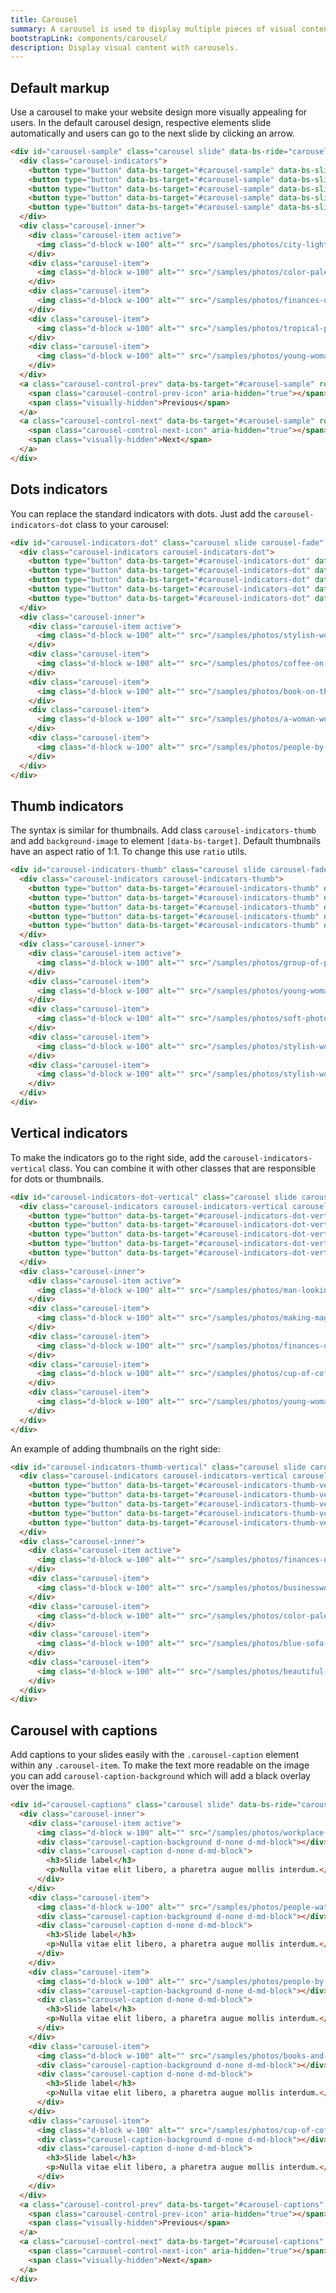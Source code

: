 ```yaml
---
title: Carousel
summary: A carousel is used to display multiple pieces of visual content without taking up too much space. Carousels eliminate the need to scroll down the page to see all content and are a popular method of displaying marketing information.
bootstrapLink: components/carousel/
description: Display visual content with carousels.
---
```


## Default markup

Use a carousel to make your website design more visually appealing for users. In the default carousel design, respective elements slide automatically and users can go to the next slide by clicking an arrow.

```html example centered columns={2} height="35rem"
<div id="carousel-sample" class="carousel slide" data-bs-ride="carousel">
  <div class="carousel-indicators">
    <button type="button" data-bs-target="#carousel-sample" data-bs-slide-to="0" class="active"></button>
    <button type="button" data-bs-target="#carousel-sample" data-bs-slide-to="1"></button>
    <button type="button" data-bs-target="#carousel-sample" data-bs-slide-to="2"></button>
    <button type="button" data-bs-target="#carousel-sample" data-bs-slide-to="3"></button>
    <button type="button" data-bs-target="#carousel-sample" data-bs-slide-to="4"></button>
  </div>
  <div class="carousel-inner">
    <div class="carousel-item active">
      <img class="d-block w-100" alt="" src="/samples/photos/city-lights-reflected-in-the-water-at-night.jpg" />
    </div>
    <div class="carousel-item">
      <img class="d-block w-100" alt="" src="/samples/photos/color-palette-guide-sample-colors-catalog-.jpg" />
    </div>
    <div class="carousel-item">
      <img class="d-block w-100" alt="" src="/samples/photos/finances-us-dollars-and-bitcoins-currency-money.jpg" />
    </div>
    <div class="carousel-item">
      <img class="d-block w-100" alt="" src="/samples/photos/tropical-palm-leaves-floral-pattern-background.jpg" />
    </div>
    <div class="carousel-item">
      <img class="d-block w-100" alt="" src="/samples/photos/young-woman-working-in-a-cafe.jpg" />
    </div>
  </div>
  <a class="carousel-control-prev" data-bs-target="#carousel-sample" role="button" data-bs-slide="prev">
    <span class="carousel-control-prev-icon" aria-hidden="true"></span>
    <span class="visually-hidden">Previous</span>
  </a>
  <a class="carousel-control-next" data-bs-target="#carousel-sample" role="button" data-bs-slide="next">
    <span class="carousel-control-next-icon" aria-hidden="true"></span>
    <span class="visually-hidden">Next</span>
  </a>
</div>
```

## Dots indicators

You can replace the standard indicators with dots. Just add the `carousel-indicators-dot` class to your carousel:

```html example centered columns={2} height="35rem"
<div id="carousel-indicators-dot" class="carousel slide carousel-fade" data-bs-ride="carousel">
  <div class="carousel-indicators carousel-indicators-dot">
    <button type="button" data-bs-target="#carousel-indicators-dot" data-bs-slide-to="0" class="active"></button>
    <button type="button" data-bs-target="#carousel-indicators-dot" data-bs-slide-to="1"></button>
    <button type="button" data-bs-target="#carousel-indicators-dot" data-bs-slide-to="2"></button>
    <button type="button" data-bs-target="#carousel-indicators-dot" data-bs-slide-to="3"></button>
    <button type="button" data-bs-target="#carousel-indicators-dot" data-bs-slide-to="4"></button>
  </div>
  <div class="carousel-inner">
    <div class="carousel-item active">
      <img class="d-block w-100" alt="" src="/samples/photos/stylish-workspace-with-macbook-pro.jpg" />
    </div>
    <div class="carousel-item">
      <img class="d-block w-100" alt="" src="/samples/photos/coffee-on-a-table-with-other-items.jpg" />
    </div>
    <div class="carousel-item">
      <img class="d-block w-100" alt="" src="/samples/photos/book-on-the-grass.jpg" />
    </div>
    <div class="carousel-item">
      <img class="d-block w-100" alt="" src="/samples/photos/a-woman-works-at-a-desk-with-a-laptop-and-a-cup-of-coffee.jpg" />
    </div>
    <div class="carousel-item">
      <img class="d-block w-100" alt="" src="/samples/photos/people-by-a-banquet-table-full-with-food.jpg" />
    </div>
  </div>
</div>
```

## Thumb indicators

The syntax is similar for thumbnails. Add class `carousel-indicators-thumb` and add `background-image` to element `[data-bs-target]`. Default thumbnails have an aspect ratio of 1:1. To change this use `ratio` utils.

```html example centered columns={2} height="35rem"
<div id="carousel-indicators-thumb" class="carousel slide carousel-fade" data-bs-ride="carousel">
  <div class="carousel-indicators carousel-indicators-thumb">
    <button type="button" data-bs-target="#carousel-indicators-thumb" data-bs-slide-to="0" class="ratio ratio-4x3 active" style="background-image: url(/samples/photos/group-of-people-sightseeing-in-the-city.jpg)"></button>
    <button type="button" data-bs-target="#carousel-indicators-thumb" data-bs-slide-to="1" class="ratio ratio-4x3" style="background-image: url(/samples/photos/young-woman-working-in-a-cafe.jpg)"></button>
    <button type="button" data-bs-target="#carousel-indicators-thumb" data-bs-slide-to="2" class="ratio ratio-4x3" style="background-image: url(/samples/photos/soft-photo-of-woman-on-the-bed-with-the-book-and-cup-of-coffee-in-hands.jpg)"></button>
    <button type="button" data-bs-target="#carousel-indicators-thumb" data-bs-slide-to="3" class="ratio ratio-4x3" style="background-image: url(/samples/photos/stylish-workplace-with-computer-at-home.jpg)"></button>
    <button type="button" data-bs-target="#carousel-indicators-thumb" data-bs-slide-to="4" class="ratio ratio-4x3" style="background-image: url(/samples/photos/stylish-workspace-with-macbook-pro.jpg)"></button>
  </div>
  <div class="carousel-inner">
    <div class="carousel-item active">
      <img class="d-block w-100" alt="" src="/samples/photos/group-of-people-sightseeing-in-the-city.jpg" />
    </div>
    <div class="carousel-item">
      <img class="d-block w-100" alt="" src="/samples/photos/young-woman-working-in-a-cafe.jpg" />
    </div>
    <div class="carousel-item">
      <img class="d-block w-100" alt="" src="/samples/photos/soft-photo-of-woman-on-the-bed-with-the-book-and-cup-of-coffee-in-hands.jpg" />
    </div>
    <div class="carousel-item">
      <img class="d-block w-100" alt="" src="/samples/photos/stylish-workplace-with-computer-at-home.jpg" />
    </div>
    <div class="carousel-item">
      <img class="d-block w-100" alt="" src="/samples/photos/stylish-workspace-with-macbook-pro.jpg" />
    </div>
  </div>
</div>
```

## Vertical indicators

To make the indicators go to the right side, add the `carousel-indicators-vertical` class. You can combine it with other classes that are responsible for dots or thumbnails.

```html example centered columns={2} height="35rem"
<div id="carousel-indicators-dot-vertical" class="carousel slide carousel-fade" data-bs-ride="carousel">
  <div class="carousel-indicators carousel-indicators-vertical carousel-indicators-dot">
    <button type="button" data-bs-target="#carousel-indicators-dot-vertical" data-bs-slide-to="0" class="active"></button>
    <button type="button" data-bs-target="#carousel-indicators-dot-vertical" data-bs-slide-to="1"></button>
    <button type="button" data-bs-target="#carousel-indicators-dot-vertical" data-bs-slide-to="2"></button>
    <button type="button" data-bs-target="#carousel-indicators-dot-vertical" data-bs-slide-to="3"></button>
    <button type="button" data-bs-target="#carousel-indicators-dot-vertical" data-bs-slide-to="4"></button>
  </div>
  <div class="carousel-inner">
    <div class="carousel-item active">
      <img class="d-block w-100" alt="" src="/samples/photos/man-looking-out-to-sea.jpg" />
    </div>
    <div class="carousel-item">
      <img class="d-block w-100" alt="" src="/samples/photos/making-magic-with-fairy-lights.jpg" />
    </div>
    <div class="carousel-item">
      <img class="d-block w-100" alt="" src="/samples/photos/finances-us-dollars-and-bitcoins-currency-money-5.jpg" />
    </div>
    <div class="carousel-item">
      <img class="d-block w-100" alt="" src="/samples/photos/cup-of-coffee-on-table-in-cafe-2.jpg" />
    </div>
    <div class="carousel-item">
      <img class="d-block w-100" alt="" src="/samples/photos/young-woman-sitting-on-the-sofa-and-working-on-her-laptop-2.jpg" />
    </div>
  </div>
</div>
```

An example of adding thumbnails on the right side:

```html example centered columns={2} height="35rem"
<div id="carousel-indicators-thumb-vertical" class="carousel slide carousel-fade" data-bs-ride="carousel">
  <div class="carousel-indicators carousel-indicators-vertical carousel-indicators-thumb">
    <button type="button" data-bs-target="#carousel-indicators-thumb-vertical" data-bs-slide-to="0" class="ratio ratio-4x3 active" style="background-image: url(/samples/photos/finances-us-dollars-and-bitcoins-currency-money.jpg)"></button>
    <button type="button" data-bs-target="#carousel-indicators-thumb-vertical" data-bs-slide-to="1" class="ratio ratio-4x3" style="background-image: url(/samples/photos/businesswoman-working-at-her-laptop.jpg)"></button>
    <button type="button" data-bs-target="#carousel-indicators-thumb-vertical" data-bs-slide-to="2" class="ratio ratio-4x3" style="background-image: url(/samples/photos/color-palette-guide-sample-colors-catalog-.jpg)"></button>
    <button type="button" data-bs-target="#carousel-indicators-thumb-vertical" data-bs-slide-to="3" class="ratio ratio-4x3" style="background-image: url(/samples/photos/blue-sofa-with-pillows-in-a-designer-living-room-interior.jpg)"></button>
    <button type="button" data-bs-target="#carousel-indicators-thumb-vertical" data-bs-slide-to="4" class="ratio ratio-4x3" style="background-image: url(/samples/photos/beautiful-blonde-woman-on-a-wooden-pier-by-the-lake.jpg)"></button>
  </div>
  <div class="carousel-inner">
    <div class="carousel-item active">
      <img class="d-block w-100" alt="" src="/samples/photos/finances-us-dollars-and-bitcoins-currency-money.jpg" />
    </div>
    <div class="carousel-item">
      <img class="d-block w-100" alt="" src="/samples/photos/businesswoman-working-at-her-laptop.jpg" />
    </div>
    <div class="carousel-item">
      <img class="d-block w-100" alt="" src="/samples/photos/color-palette-guide-sample-colors-catalog-.jpg" />
    </div>
    <div class="carousel-item">
      <img class="d-block w-100" alt="" src="/samples/photos/blue-sofa-with-pillows-in-a-designer-living-room-interior.jpg" />
    </div>
    <div class="carousel-item">
      <img class="d-block w-100" alt="" src="/samples/photos/beautiful-blonde-woman-on-a-wooden-pier-by-the-lake.jpg" />
    </div>
  </div>
</div>
```

## Carousel with captions

Add captions to your slides easily with the `.carousel-caption` element within any `.carousel-item`. To make the text more readable on the image you can add `carousel-caption-background` which will add a black overlay over the image.

```html example centered columns={2} height="35rem"
<div id="carousel-captions" class="carousel slide" data-bs-ride="carousel">
  <div class="carousel-inner">
    <div class="carousel-item active">
      <img class="d-block w-100" alt="" src="/samples/photos/workplace-with-laptop-on-table-at-home-4.jpg" />
      <div class="carousel-caption-background d-none d-md-block"></div>
      <div class="carousel-caption d-none d-md-block">
        <h3>Slide label</h3>
        <p>Nulla vitae elit libero, a pharetra augue mollis interdum.</p>
      </div>
    </div>
    <div class="carousel-item">
      <img class="d-block w-100" alt="" src="/samples/photos/people-watching-a-presentation-in-a-room.jpg" />
      <div class="carousel-caption-background d-none d-md-block"></div>
      <div class="carousel-caption d-none d-md-block">
        <h3>Slide label</h3>
        <p>Nulla vitae elit libero, a pharetra augue mollis interdum.</p>
      </div>
    </div>
    <div class="carousel-item">
      <img class="d-block w-100" alt="" src="/samples/photos/people-by-a-banquet-table-full-with-food.jpg" />
      <div class="carousel-caption-background d-none d-md-block"></div>
      <div class="carousel-caption d-none d-md-block">
        <h3>Slide label</h3>
        <p>Nulla vitae elit libero, a pharetra augue mollis interdum.</p>
      </div>
    </div>
    <div class="carousel-item">
      <img class="d-block w-100" alt="" src="/samples/photos/books-and-purple-flowers-on-a-wooden-stool-by-the-bed.jpg" />
      <div class="carousel-caption-background d-none d-md-block"></div>
      <div class="carousel-caption d-none d-md-block">
        <h3>Slide label</h3>
        <p>Nulla vitae elit libero, a pharetra augue mollis interdum.</p>
      </div>
    </div>
    <div class="carousel-item">
      <img class="d-block w-100" alt="" src="/samples/photos/cup-of-coffee-and-an-open-book.jpg" />
      <div class="carousel-caption-background d-none d-md-block"></div>
      <div class="carousel-caption d-none d-md-block">
        <h3>Slide label</h3>
        <p>Nulla vitae elit libero, a pharetra augue mollis interdum.</p>
      </div>
    </div>
  </div>
  <a class="carousel-control-prev" data-bs-target="#carousel-captions" role="button" data-bs-slide="prev">
    <span class="carousel-control-prev-icon" aria-hidden="true"></span>
    <span class="visually-hidden">Previous</span>
  </a>
  <a class="carousel-control-next" data-bs-target="#carousel-captions" role="button" data-bs-slide="next">
    <span class="carousel-control-next-icon" aria-hidden="true"></span>
    <span class="visually-hidden">Next</span>
  </a>
</div>
```
